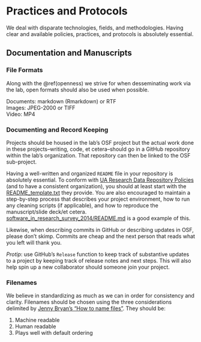 # Practices and Protocols {#protocols}

We deal with disparate technologies, fields, and methodologies. Having clear and available policies, practices, and protocols is absolutely essential.

## Documentation and Manuscripts {#docs-and-mans}

### File Formats {#fileformats}

Along with the \@ref(openness) we strive for when desseminating work via the lab, open formats should also be used when possible.

Documents: markdown (Rmarkdown) or RTF  
Images: JPEG-2000 or TIFF  
Video: MP4

### Documenting and Record Keeping {#documenting}

Projects should be housed in the lab's OSF project but the actual work done in these projects--writing, code, et cetera--should go in a GitHub repository within the lab's organization. That repository can then be linked to the OSF sub-project. 

Having a well-written and organized `README` file in your repository is absolutely essential. To conform with [UA Research Data Repository Policies](https://data.library.arizona.edu/data-management/best-practices/data-documentation-readme-metadata) (and to have a consistent organization), you should at least start with the [README_template.txt](https://osf.io/sj8xv/) they provide. You are also encouraged to maintain a step-by-step process that describes your project environment, how to run any cleaning scripts (if applicable), and how to reproduce the manuscript/slide deck/et cetera. [software_in_research_survey_2014/README.md](https://github.com/softwaresaved/software_in_research_survey_2014/blob/1.0/README.md) is a good example of this.

Likewise, when describing commits in GitHub or describing updates in OSF, please don't skimp. Commits are cheap and the next person that reads what you left will thank you.

*Protip*: use GitHub's `Release` function to keep track of substantive updates to a project by keeping track of release notes and next steps. This will also help spin up a new collaborator should someone join your project.

### Filenames

We believe in standardizing as much as we can in order for consistency and clarity. Filenames should be chosen using the three considerations delimited by [Jenny Bryan's "How to name files"](https://speakerdeck.com/jennybc/how-to-name-files?slide=4). They should be:

1. Machine readable
1. Human readable
1. Plays well with default ordering

